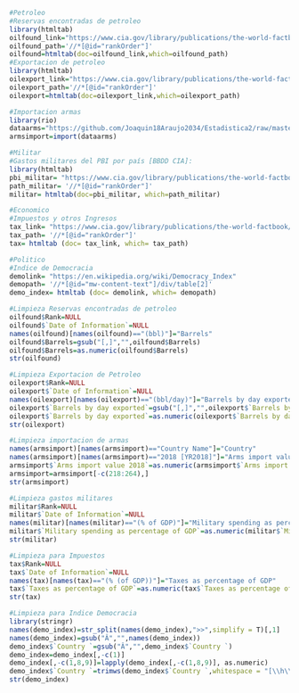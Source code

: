 ```{r}
#Petroleo
#Reservas encontradas de petroleo
library(htmltab)
oilfound_link="https://www.cia.gov/library/publications/the-world-factbook/fields/264rank.html"
oilfound_path='//*[@id="rankOrder"]'
oilfound=htmltab(doc=oilfound_link,which=oilfound_path)
#Exportacion de petroleo
library(htmltab)
oilexport_link="https://www.cia.gov/library/publications/the-world-factbook/fields/262rank.html"
oilexport_path='//*[@id="rankOrder"]'
oilexport=htmltab(doc=oilexport_link,which=oilexport_path)
```

```{r}
#Importacion armas
library(rio)
dataarms="https://github.com/Joaquin18Araujo2034/Estadistica2/raw/master/Data_Extract_From_World_Development_Indicators.xlsx"
armsimport=import(dataarms)
```

```{r}
#Militar
#Gastos militares del PBI por país [BBDD CIA]:
library(htmltab)
pbi_militar= "https://www.cia.gov/library/publications/the-world-factbook/fields/330rank.html"
path_militar= '//*[@id="rankOrder"]'
militar= htmltab(doc=pbi_militar, which=path_militar)
```

```{r}
#Economico
#Impuestos y otros Ingresos
tax_link= "https://www.cia.gov/library/publications/the-world-factbook/fields/225rank.html"
tax_path= '//*[@id="rankOrder"]'
tax= htmltab (doc= tax_link, which= tax_path)
```

```{r}
#Politico
#Indice de Democracia
demolink= "https://en.wikipedia.org/wiki/Democracy_Index"
demopath= '//*[@id="mw-content-text"]/div/table[2]'
demo_index= htmltab (doc= demolink, which= demopath)
```

```{r}
#Limpieza Reservas encontradas de petroleo
oilfound$Rank=NULL
oilfound$`Date of Information`=NULL
names(oilfound)[names(oilfound)=="(bbl)"]="Barrels"
oilfound$Barrels=gsub("[,]","",oilfound$Barrels)
oilfound$Barrels=as.numeric(oilfound$Barrels)
str(oilfound)
```
```{r}
#Limpieza Exportacion de Petroleo
oilexport$Rank=NULL
oilexport$`Date of Information`=NULL
names(oilexport)[names(oilexport)=="(bbl/day)"]="Barrels by day exported"
oilexport$`Barrels by day exported`=gsub("[,]","",oilexport$`Barrels by day exported`)
oilexport$`Barrels by day exported`=as.numeric(oilexport$`Barrels by day exported`)
str(oilexport)
```
```{r}
#Limpieza importacion de armas
names(armsimport)[names(armsimport)=="Country Name"]="Country"
names(armsimport)[names(armsimport)=="2018 [YR2018]"]="Arms import value 2018"
armsimport$`Arms import value 2018`=as.numeric(armsimport$`Arms import value 2018`)
armsimport=armsimport[-c(218:264),]
str(armsimport)
```
```{r}
#Limpieza gastos militares
militar$Rank=NULL
militar$`Date of Information`=NULL
names(militar)[names(militar)=="(% of GDP)"]="Military spending as percentage of GDP"
militar$`Military spending as percentage of GDP`=as.numeric(militar$`Military spending as percentage of GDP`)
str(militar)
```
```{r}
#Limpieza para Impuestos 
tax$Rank=NULL
tax$`Date of Information`=NULL
names(tax)[names(tax)=="(% (of GDP))"]="Taxes as percentage of GDP"
tax$`Taxes as percentage of GDP`=as.numeric(tax$`Taxes as percentage of GDP`)
str(tax)
```
```{r}
#Limpieza para Indice Democracia
library(stringr)
names(demo_index)=str_split(names(demo_index),">>",simplify = T)[,1]
names(demo_index)=gsub("Â","",names(demo_index))
demo_index$`Country `=gsub("Â","",demo_index$`Country `)
demo_index=demo_index[,-c(1)]
demo_index[,-c(1,8,9)]=lapply(demo_index[,-c(1,8,9)], as.numeric)
demo_index$`Country `=trimws(demo_index$`Country `,whitespace = "[\\h\\v]")
str(demo_index)
```

